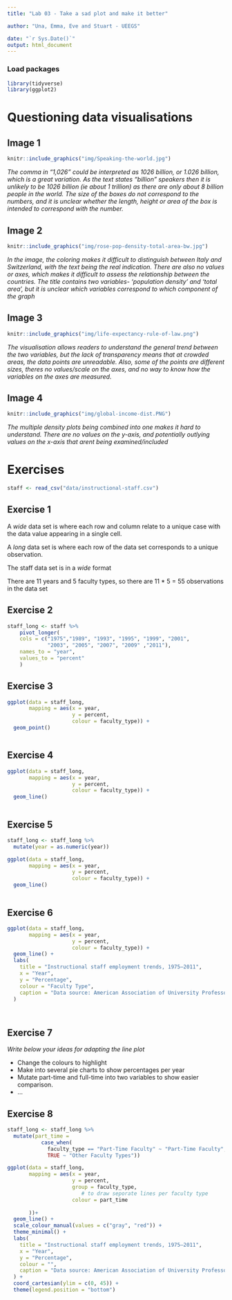 ```yaml
---
title: "Lab 03 - Take a sad plot and make it better"

author: "Una, Emma, Eve and Stuart - UEEGS"

date: "`r Sys.Date()`"
output: html_document
---
```


### Load packages

```r
library(tidyverse)
library(ggplot2)
```


# Questioning data visualisations

## Image 1

```r
knitr::include_graphics("img/Speaking-the-world.jpg")
```

_The comma in "1,026" could be interpreted as 1026 billion, or 1.026 billion, which is a great variation. As the text states “billion” speakers then it is unlikely to be 1026 billion (ie about 1 trillion) as there are only about 8 billion people in the world. The size of the boxes do not correspond to the numbers, and it is unclear whether the length, height or area of the box is intended to correspond with the number._





## Image 2

```r
knitr::include_graphics("img/rose-pop-density-total-area-bw.jpg")
```

_In the image, the coloring makes it difficult to distinguish between Italy and Switzerland, with the text being the real indication. There are also no values or axes, which makes it difficult to assess the relationship between the countries. The title contains two variables- ‘population density’ and ‘total area’, but it is unclear which variables correspond to which component of the graph_




## Image 3

```r
knitr::include_graphics("img/life-expectancy-rule-of-law.png")
```

_The visualisation allows readers to understand the general trend between the two variables, but the lack of transparency means that at crowded areas, the data points are unreadable. Also, some of the points are different sizes, theres no values/scale on the axes, and no way to know how the variables on the axes are measured. _




## Image 4

```r
knitr::include_graphics("img/global-income-dist.PNG")
```

_The multiple density plots being combined into one makes it hard to understand. There are no values on the y-axis, and potentially outlying values on the x-axis that arent being examined/included _





# Exercises

```r
staff <- read_csv("data/instructional-staff.csv")
```


## Exercise 1

A *wide* data set is where each row and column relate to a unique case with the data value appearing in a single cell.

A *long* data set is where each row of the data set corresponds to a unique observation.

The staff data set is in a *wide* format

There are 11 years and 5 faculty types, so there are 11 * 5 = 55 observations in the data set




## Exercise 2

```r
staff_long <- staff %>%
    pivot_longer(
    cols = c("1975","1989", "1993", "1995", "1999", "2001", 
             "2003", "2005", "2007", "2009" ,"2011"), 
    names_to = "year",
    values_to = "percent"
    )

```


## Exercise 3

```r
ggplot(data = staff_long,
       mapping = aes(x = year, 
                     y = percent, 
                     colour = faculty_type)) +
  geom_point()



```

## Exercise 4

```r
ggplot(data = staff_long,
       mapping = aes(x = year, 
                     y = percent, 
                     colour = faculty_type)) +
  geom_line()



```

## Exercise 5

```r
staff_long <- staff_long %>%
  mutate(year = as.numeric(year))
```


```r
ggplot(data = staff_long,
       mapping = aes(x = year, 
                     y = percent, 
                     colour = faculty_type)) +
  geom_line()



```

## Exercise 6

```r
ggplot(data = staff_long,
       mapping = aes(x = year, 
                     y = percent, 
                     colour = faculty_type)) +
  geom_line() +
  labs(
    title = "Instructional staff employment trends, 1975–2011",
    x = "Year",
    y = "Percentage",
    colour = "Faculty Type",
    caption = "Data source: American Association of University Professors"
  )




```

## Exercise 7

_Write below your ideas for adapting the line plot_

* Change the colours to highlight
* Make into several pie charts to show percentages per year
* Mutate part-time and full-time into two variables to show easier comparison.
* ...


## Exercise 8

```r
staff_long <- staff_long %>%
  mutate(part_time = 
           case_when(
             faculty_type == "Part-Time Faculty" ~ "Part-Time Faculty",
             TRUE ~ "Other Faculty Types"))

ggplot(data = staff_long,
       mapping = aes(x = year, 
                     y = percent, 
                     group = faculty_type,  
                        # to draw seporate lines per faculty type
                     colour = part_time  
                       
       ))+
  geom_line() +
  scale_colour_manual(values = c("gray", "red")) +
  theme_minimal() +
  labs(
    title = "Instructional staff employment trends, 1975–2011",
    x = "Year",
    y = "Percentage",
    colour = "",
    caption = "Data source: American Association of University Professors"
  ) +
  coord_cartesian(ylim = c(0, 45)) + 
  theme(legend.position = "bottom")



```

